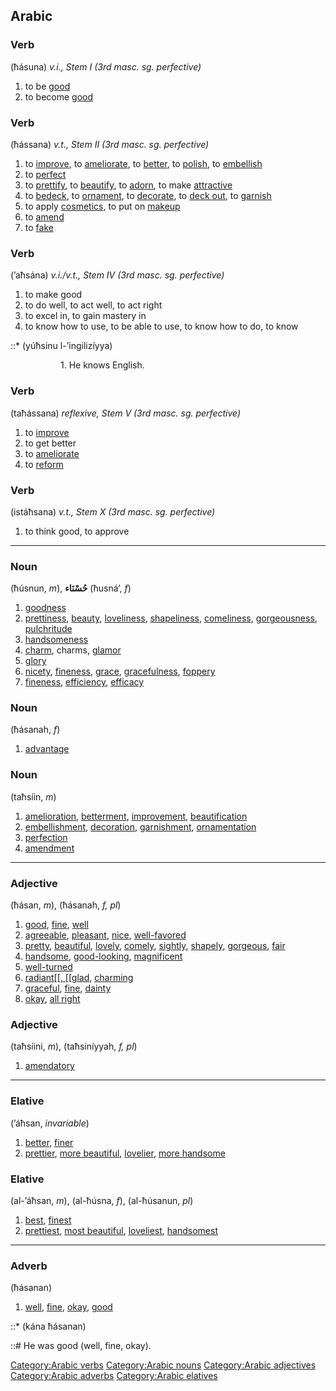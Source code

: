 ==Arabic==
[[Category:Arabic verbs]]
[[Category:Arabic nouns]]
[[Category:Arabic adjectives]]
[[Category:Arabic adverbs]]
[[Category:Arabic elatives]]
===Verb===
{{ARchar|حَسُنَ}} (ħásuna) ''v.i., Stem I (3rd masc. sg. perfective)''

# to be [[good]]
# to become [[good]]

===Verb===
{{ARchar|حَسّنَ}} (ħássana) ''v.t., Stem II (3rd masc. sg. perfective)''

# to [[improve]], to [[ameliorate]], to [[better]], to [[polish]], to [[embellish]]
# to [[perfect]]
# to [[prettify]], to [[beautify]], to [[adorn]], to make [[attractive]]
# to [[bedeck]], to [[ornament]], to [[decorate]], to [[deck out]], to [[garnish]]
# to apply [[cosmetics]], to put on [[makeup]]
# to [[amend]]
# to [[fake]]

===Verb===
{{ARchar|أحْسَنَ}} (’aħsána) ''v.i./v.t., Stem IV (3rd masc. sg. perfective)''

# to make good
# to do well, to act well, to act right
# to excel in, to gain mastery in
# to know how to use, to be able to use, to know how to do, to know


::* {{ARchar|[[انجليزية|الإنْجِلِيزِيّة]] ‎‎يُحْسِنُ}} (yúħsinu l-’ingilizíyya)
:::1. He knows English.

===Verb===
{{ARchar|تَحَسّنَ}} (taħássana) ''reflexive, Stem V (3rd masc. sg. perfective)''

# to [[improve]]
# to get better
# to [[ameliorate]]
# to [[reform]]

===Verb===
{{ARchar|اِسْتَحْسَنَ}} (istáħsana) ''v.t., Stem X (3rd masc. sg. perfective)''

# to think good, to approve


----

===Noun===
{{ARchar|حُسْنٌ}} (ħúsnun, ''m''), '''حُسْنَاء''' (ħusná’, ''f'')

# [[goodness]]
# [[prettiness]], [[beauty]], [[loveliness]], [[shapeliness]], [[comeliness]], [[gorgeousness]], [[pulchritude]]
# [[handsomeness]]
# [[charm]], charms, [[glamor]]
# [[glory]]
# [[nicety]], [[fineness]], [[grace]], [[gracefulness]], [[foppery]]
# [[fineness]], [[efficiency]], [[efficacy]]

===Noun===
{{ARchar|حَسَنَة}} (ħásanah, ''f'')

# [[advantage]]

===Noun===
{{ARchar|تَحْسِين}} (taħsíin, ''m'')

# [[amelioration]], [[betterment]], [[improvement]], [[beautification]]
# [[embellishment]], [[decoration]], [[garnishment]], [[ornamentation]]
# [[perfection]]
# [[amendment]]


----

===Adjective===
{{ARchar|حَسَن}} (ħásan, ''m''), {{ARchar|حَسَنَة}} (ħásanah, ''f, pl'')

# [[good]], [[fine]], [[well]]
# [[agreeable]], [[pleasant]], [[nice]], [[well-favored]]
# [[pretty]], [[beautiful]], [[lovely]], [[comely]], [[sightly]], [[shapely]], [[gorgeous]], [[fair]]
# [[handsome]], [[good-looking]], [[magnificent]]
# [[well-turned]]
# [[radiant[[, [[glad]], [[charming]]
# [[graceful]], [[fine]], [[dainty]]
# [[okay]], [[all right]]

===Adjective===
{{ARchar|تَحْسِينِي}} (taħsíini, ''m''), {{ARchar|تَحْسِينِيَّة}} (taħsiníyyah, ''f, pl'')

# [[amendatory]]


----

===Elative===
{{ARchar|أحْسَنُ}} (’áħsan, ''invariable'')

# [[better]], [[finer]]
# [[prettier]], [[more beautiful]], [[lovelier]], [[more handsome]]

===Elative===
{{ARchar|الأحْسَنُ}} (al-’áħsan, ''m''), {{ARchar|الحُسْنَى}} (al-ħúsna, ''f''), {{ARchar|الحُسَنٌ}} (al-ħúsanun, ''pl'')

# [[best]], [[finest]]
# [[prettiest]], [[most beautiful]], [[loveliest]], [[handsomest]]


----

===Adverb===
{{ARchar|حَسَنًا}} (ħásanan)

# [[well]], [[fine]], [[okay]], [[good]]


::* {{ARchar|كَانَ حَسَنًا}} (kána ħásanan)
::# He was good (well, fine, okay).